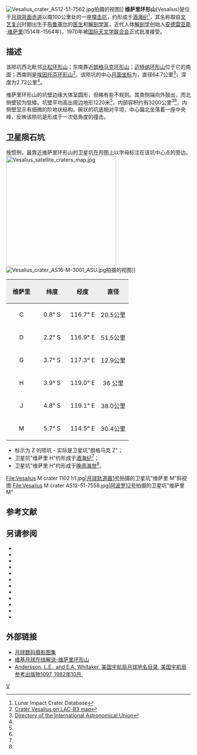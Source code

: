 {{lunar crater data|
 image=Vesalius&M-AS16-M0625.jpg|240px|
 caption=[[阿波罗16号|阿波罗16号]]拍摄的南向斜视图|
 latitude=3.23|
 N_or_S=S|
 longitude=114.79|
 E_or_W=E|
 diameter=64.7公里|
 depth=2.72公里|
 colong=246|
 eponym=[[安德雷亚斯·维萨里|安德雷亚斯·维萨里]]}}
[[Image:Vesalius_crater_AS12-51-7562.jpg|thumb]]拍摄的视图]]
'''维萨里环形山'''(Vesalius)是位于[[月球背面|月球背面]][[赤道|赤道]]以南100公里处的一座[[撞击坑|撞击坑]]，约形成于[[酒海纪|酒海纪]]<ref name=LICD>Lunar Impact Crater Database</ref>，其名称取自[[文艺复兴|文艺复兴]]时期出生于[[布鲁塞尔|布鲁塞尔]]的[[医生|医生]]和[[解剖学家|解剖学家]]，近代人体[[解剖学|解剖学]]创始人[[安德雷亚斯·维萨里|安德雷亚斯·维萨里]](1514年-1564年)，1970年被[[国际天文学联合会|国际天文学联合会]]正式批准接受。

==描述==
该陨坑西北毗邻[[比松环形山|比松环形山]]；东南靠近[[朗格马克环形山|朗格马克环形山]]；[[迈特纳环形山|迈特纳环形山]]位于它的南面；西南则是[[埃因托芬环形山|埃因托芬环形山]]<ref>[http://planetarynames.wr.usgs.gov/images/Lunar/lac_83_lo.pdf Crater Vesalius on LAC-83 map]</ref>。该陨坑的中心[[月面坐标|月面坐标]]为{{Coord|3.23|N|114.79|E|globe:Moon|nogoogle=1|noosm=1}}，直径64.7公里<ref name="IAU">[http://planetarynames.wr.usgs.gov/Feature/6365 Directory of the International Astronomical Union]</ref>，深度为2.72公里<ref name="LICD"/>。

维萨里环形山的坑壁边缘大体呈圆形，但略有些不规则。其南侧端向外鼓出，而北侧壁较为低矮。坑壁平均高出周边地形1220米<ref name="LICD"/>，内部容积约有3200公里<sup>3</sup><ref name="LICD"/>，内侧壁显示有细微的阶地状结构。碗状的坑底相对平坦，中心偏北坐落着一座中央峰，反映该陨坑是形成于一次低角度的撞击。

==卫星陨石坑==
按惯例，最靠近维萨里环形山的卫星坑在月图上以字母标注在该坑中心点的旁边。
[[Image:Vesalius_satellite_craters_map.jpg|300px]]
[[Image:Vesalius_crater_AS16-M-3001_ASU.jpg|thumb]]拍摄的视图]]

{| class="wikitable"
!width="25%" style="background:#eeeeee;" |维萨里 
!width="25%" style="background:#eeeeee;" |纬度
!width="25%" style="background:#eeeeee;" |经度
!width="25%" style="background:#eeeeee;" |直径
|-
|align="center"|C
|align="center"|0.8° S
|align="center"|116.7° E
|align="center"|20.5公里
|-
|align="center"|D
|align="center"|2.2° S
|align="center"|116.9° E
|align="center"|51.5公里
|-
|align="center"|G
|align="center"|3.7° S
|align="center"|117.3° E
|align="center"|12.9公里
|-
|align="center"|H
|align="center"|3.9° S
|align="center"|119.0° E
|align="center"|36 公里
|-
|align="center"|J
|align="center"|4.8° S
|align="center"|119.1° E
|align="center"|38.0公里
|-
|align="center"|M
|align="center"|5.7° S
|align="center"|114.5° E
|align="center"|30.4公里
|}{{clear}}
* 标示为 Z 的陨坑 - 实际是卫星坑"朗格马克 Z"；
* 卫星坑"维萨里 H"约形成于[[酒海纪|酒海纪]]<ref name="LICD"/>；
* 卫星坑"维萨里 H"约形成于[[晚雨海世|晚雨海世]]<ref name="LICD"/>。

<gallery>
File:Vesalius M crater 1102 h1.jpg|[[月球轨道器1号|月球轨道器1号]]拍摄的卫星坑"维萨里 M"斜视图
File:Vesalius M crater AS12-51-7558.jpg|[[阿波罗12号|阿波罗12号]]拍摄的卫星坑"维萨里 M"
</gallery>

== 参考文献 ==
{{Reflist}}

==另请参阅==
{{refbegin}}
* {{cite book
  | last1 = Andersson
  | first1 = L. E.
  | last2 = Whitaker
  | first2 = E. A.
  | authorlink2 = Ewen Whitaker
  | date = 1982
  | title = [[NASA|NASA]] Catalogue of Lunar Nomenclature
  | publisher = NASA RP-1097
  | ref = harv
  }}
* {{cite web
  | last = Blue
  | first = Jennifer
  | date = July 25, 2007
  | title = Gazetteer of Planetary Nomenclature
  | publisher = [[United_States_Geological_Survey|USGS]]
  | url = http://planetarynames.wr.usgs.gov/
  | accessdate = 2007-08-05
  | ref = harv
  | archive-date = 2019-12-13
  | archive-url = https://web.archive.org/web/20191213141228/https://planetarynames.wr.usgs.gov/
  | dead-url = no
  }}
* {{cite book
  | last1 = Bussey
  | first1 = B.
  | authorlink1 = Ben Bussey
  | last2 = Spudis
  | first2 = P.
  | authorlink2 = Paul Spudis
  | date = 2004
  | title = The Clementine Atlas of the Moon
  | publisher = Cambridge University Press
  | location = New York
  | isbn = 978-0-521-81528-4
  | ref = harv
  }}
* {{cite book
  | last1 = Cocks
  | first1 = Elijah E.
  | last2 = Cocks
  | first2 = Josiah C.
  | date = 1995
  | title = Who's Who on the Moon: A Biographical Dictionary of Lunar Nomenclature
  | url = https://archive.org/details/isbn_9780936389271
  | publisher = Tudor Publishers
  | isbn = 978-0-936389-27-1
  | ref = harv
  }}
* {{cite web
  | last = McDowell
  | first = Jonathan
  | date = July 15, 2007
  | url = http://host.planet4589.org/astro/lunar/
  | title = Lunar Nomenclature
  | publisher = Jonathan's Space Report
  | accessdate = 2007-10-24
  | ref = harv
  | archive-date = 2019-06-21
  | archive-url = https://web.archive.org/web/20190621012337/http://host.planet4589.org/astro/lunar/
  | dead-url = no
  }}
* {{cite journal| last1 = Menzel| first1 = D. H.| last2 = Minnaert| first2 = M.| last3 = Levin| first3 = B.| last4 = Dollfus| first4 = A.| last5 = Bell| first5 = B.| title = Report on Lunar Nomenclature by the Working Group of Commission 17 of the IAU| doi = 10.1007/BF00171763| journal = Space Science Reviews| volume = 12| issue = 2| pages = 136–186| date = 1971| bibcode = 1971SSRv...12..136M| ref = harv}}
* {{cite book
  | first = Patrick
  | last = Moore
  | authorlink = Patrick Moore
  | date = 2001
  | title = On the Moon
  | url = https://archive.org/details/patrickmooreonmo00patr
  | publisher = Sterling Publishing Co.
  | isbn = 978-0-304-35469-6
  | ref = harv
  }}
* {{cite book
  | first = Fred W.
  | last = Price
  | date = 1988
  | title = The Moon Observer's Handbook
  | publisher = Cambridge University Press
  | isbn = 978-0-521-33500-3
  | ref = harv
  }}
* {{cite book
  | last = Rükl
  | first = Antonín
  | authorlink = Antonín Rükl
  | date = 1990
  | title = Atlas of the Moon
  | publisher = Kalmbach Books
  | isbn = 978-0-913135-17-4
  | ref = harv
  }}
* {{cite book
  | last = Webb
  | first = Rev. T. W.
  | authorlink = Thomas William Webb
  | date = 1962
  | title = Celestial Objects for Common Telescopes
  | url = https://archive.org/details/celestialobjects00webb
  | edition = 6th revised
  | publisher = Dover
  | isbn = 978-0-486-20917-3
  | ref = harv
  }}
* {{cite book
  | first = Ewen A.
  | last = Whitaker
  | authorlink = Ewen Whitaker
  | date = 1999
  | title = Mapping and Naming the Moon
  | publisher = Cambridge University Press
  | isbn = 978-0-521-62248-6
  | ref = harv
  }}
* {{cite book
  | first = Peter T.
  | last = Wlasuk
  | date = 2000
  | title = Observing the Moon
  | publisher = Springer
  | isbn = 978-1-85233-193-1
  | ref = harv
 }}
{{refend}}

==外部链接==
* [http://www.lpi.usra.edu/resources/lunar_orbiter/bin/srch_nam.shtml?Vesalius%7C0 月球数码摄影图集]
* [http://the-moon.wikispaces.com/Vesalius 维基月球在线解说-维萨里环形山]
* [http://planet4589.org/astro/lunar/RP-1097.pdf Andersson, L.E., and E.A. Whitaker, 美国宇航局月球地名目录, 美国宇航局参考出版物1097, 1982年10月.] {{Wayback|url=http://planet4589.org/astro/lunar/RP-1097.pdf |date=20141006125838 }}

[[Category:月球环形山|V]]
{{月球環形山 (T-Z)}}